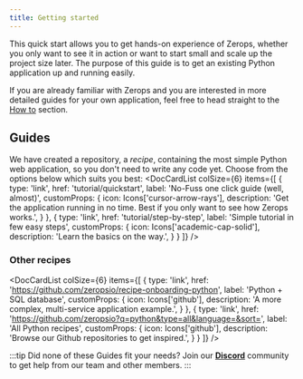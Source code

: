 ```yaml
---
title: Getting started
---
```



This quick start allows you to get hands-on experience of Zerops, whether you only want to see it in action or want to start small and scale up the project size later. The purpose of this guide is to get an existing Python application up and running easily.

If you are already familiar with Zerops and you are interested in more detailed guides for your own application, feel free to head straight to the [How to](/python/how-to/create) section.

## Guides

We have created a repository, a *recipe*, containing the most simple Python web application, so you don't need to write any code yet. Choose from the options below which suits you best:
<DocCardList colSize={6} items={[
      {
        type: 'link',
        href: 'tutorial/quickstart',
        label: 'No-Fuss one click guide (well, almost)',
        customProps: {
          icon: Icons['cursor-arrow-rays'],
          description: 'Get the application running in no time. Best if you only want to see how Zerops works.',
        }
      },
      {
        type: 'link',
        href: 'tutorial/step-by-step',
        label: 'Simple tutorial in few easy steps',
        customProps: {
          icon: Icons['academic-cap-solid'],
          description: 'Learn the basics on the way.',
        }
      }
]} />

### Other recipes

<DocCardList colSize={6} items={[
      {
        type: 'link',
        href: 'https://github.com/zeropsio/recipe-onboarding-python',
        label: 'Python + SQL database',
        customProps: {
          icon: Icons['github'],
          description: 'A more complex, multi-service application example.',
        }
      },
      {
        type: 'link',
        href: 'https://github.com/zeropsio?q=python&type=all&language=&sort=',
        label: 'All Python recipes',
        customProps: {
          icon: Icons['github'],
          description: 'Browse our Github repositories to get inspired.',
        }
      }
]} />

:::tip
Did none of these Guides fit your needs? Join our **[Discord](https://discord.com/invite/WDvCZ54)** community to get help from our team and other members.
:::